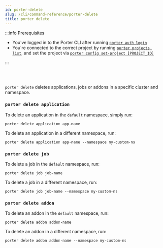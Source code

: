 ```yaml
---
id: porter-delete
slug: /cli/command-reference/porter-delete
title: porter delete
---
```


:::info Prerequisites

- You've logged in to the Porter CLI after running [`porter auth login`](./porter-auth)
- You're connected to the correct project by running [`porter projects list`](./porter-project), and set the project via [`porter config set-project [PROJECT_ID]`](./porter-config)

:::

<br></br>

`porter delete` deletes applications, jobs or addons in a specific cluster and namespace.

### `porter delete application`

To delete an application in the `default` namespace, simply run:

```
porter delete application app-name
```

To delete an application in a different namespace, run:

```
porter delete application app-name --namespace my-custom-ns
```

### `porter delete job`

To delete a job in the `default` namespace, run:

```
porter delete job job-name
```

To delete a job in a different namespace, run:

```
porter delete job job-name --namespace my-custom-ns
```

### `porter delete addon`

To delete an addon in the `default` namespace, run:

```
porter delete addon addon-name
```

To delete an addon in a different namespace, run:

```
porter delete addon addon-name --namespace my-custom-ns
```
